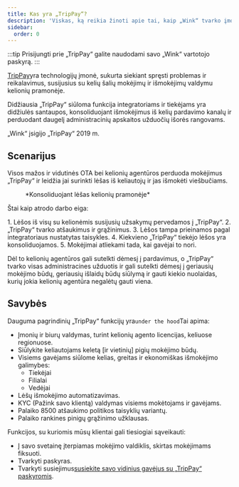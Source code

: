 ```yaml
---
title: Kas yra „TripPay“?
description: 'Viskas, ką reikia žinoti apie tai, kaip „Wink“ tvarko įmokas / išmokas.'
sidebar:
  order: 0
---
```


:::tip
Prisijungti prie „TripPay“ galite naudodami savo „Wink“ vartotojo paskyrą.
:::

[TripPay](https://pay.wink.travel)yra technologijų įmonė, sukurta siekiant spręsti problemas ir reikalavimus, susijusius su kelių šalių mokėjimų ir išmokėjimų valdymu kelionių pramonėje.

Didžiausia „TripPay“ siūloma funkcija integratoriams ir tiekėjams yra didžiulės santaupos, konsoliduojant išmokėjimus iš kelių pardavimo kanalų ir perduodant daugelį administracinių apskaitos užduočių išorės rangovams.

„Wink“ įsigijo „TripPay“ 2019 m.

## Scenarijus

Visos mažos ir vidutinės OTA bei kelionių agentūros perduoda mokėjimus „TripPay“ ir leidžia jai surinkti lėšas iš keliautojų ir jas išmokėti viešbučiams.

<figure>
  <CloudinaryImage width="700" height="525" resize="scale" quality="best" alt="TripPay lėšų konsolidavimas" src="academy/funds-consolidation" errorImage="noimage_opaque_nyrtl0.png" />

  <figcaption>*Konsoliduojant lėšas kelionių pramonėje*</figcaption>
</figure>


Štai kaip atrodo darbo eiga:

<Steps>
  1. Lėšos iš visų su kelionėmis susijusių užsakymų pervedamos į „TripPay“.
  2. „TripPay“ tvarko atšaukimus ir grąžinimus.
  3. Lėšos tampa prieinamos pagal integratoriaus nustatytas taisykles.
  4. Kiekvieno „TripPay“ tiekėjo lėšos yra konsoliduojamos.
  5. Mokėjimai atliekami tada, kai gavėjai to nori.
</Steps>


Dėl to kelionių agentūros gali sutelkti dėmesį į pardavimus, o „TripPay“ tvarko visas administracines užduotis ir gali sutelkti dėmesį į geriausių mokėjimo būdų, geriausių išlaidų būdų siūlymą ir gauti kiekio nuolaidas, kurių jokia kelionių agentūra negalėtų gauti viena.

## Savybės

Dauguma pagrindinių „TripPay“ funkcijų yra`under the hood`Tai apima:

* Įmonių ir biurų valdymas, turint kelionių agento licencijas, keliuose regionuose.
* Siūlykite keliautojams keletą \[ir vietinių] pigių mokėjimo būdų.
* Visiems gavėjams siūlome kelias, greitas ir ekonomiškas išmokėjimo galimybes:
  * Tiekėjai
  * Filialai
  * Vedėjai
* Lėšų išmokėjimo automatizavimas.
* KYC (Pažink savo klientą) valdymas visiems mokėtojams ir gavėjams.
* Palaiko 8500 atšaukimo politikos taisyklių variantų.
* Palaiko rankines pinigų grąžinimo užklausas.

Funkcijos, su kuriomis mūsų klientai gali tiesiogiai sąveikauti:

* Į savo svetainę įterpiamas mokėjimo valdiklis, skirtas mokėjimams fiksuoti.
* Tvarkyti paskyras.
* Tvarkyti susiejimus[susiekite savo vidinius gavėjus su „TripPay“ paskyromis](/payment/mapping).

